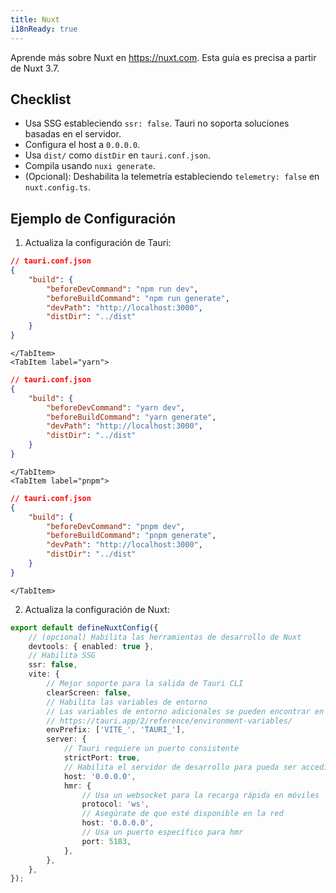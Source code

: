 ```yaml
---
title: Nuxt
i18nReady: true
---
```



Aprende más sobre Nuxt en https://nuxt.com. Esta guía es precisa a partir de Nuxt 3.7.

## Checklist

- Usa SSG estableciendo `ssr: false`. Tauri no soporta soluciones basadas en el servidor.
- Configura el host a `0.0.0.0`.
- Usa `dist/` como `distDir` en `tauri.conf.json`.
- Compila usando `nuxi generate`.
- (Opcional): Deshabilita la telemetría estableciendo `telemetry: false` en `nuxt.config.ts`.

## Ejemplo de Configuración

1. Actualiza la configuración de Tauri:

<Tabs>
	<TabItem label="npm">

```json
// tauri.conf.json
{
	"build": {
		"beforeDevCommand": "npm run dev",
		"beforeBuildCommand": "npm run generate",
		"devPath": "http://localhost:3000",
		"distDir": "../dist"
	}
}
```

    </TabItem>
    <TabItem label="yarn">

```json
// tauri.conf.json
{
	"build": {
		"beforeDevCommand": "yarn dev",
		"beforeBuildCommand": "yarn generate",
		"devPath": "http://localhost:3000",
		"distDir": "../dist"
	}
}
```

    </TabItem>
    <TabItem label="pnpm">

```json
// tauri.conf.json
{
	"build": {
		"beforeDevCommand": "pnpm dev",
		"beforeBuildCommand": "pnpm generate",
		"devPath": "http://localhost:3000",
		"distDir": "../dist"
	}
}
```

    </TabItem>

</Tabs>

2. Actualiza la configuración de Nuxt:

```ts
export default defineNuxtConfig({
	// (opcional) Habilita las herramientas de desarrollo de Nuxt
	devtools: { enabled: true },
	// Habilita SSG
	ssr: false,
	vite: {
		// Mejor soporte para la salida de Tauri CLI
		clearScreen: false,
		// Habilita las variables de entorno
		// Las variables de entorno adicionales se pueden encontrar en
		// https://tauri.app/2/reference/environment-variables/
		envPrefix: ['VITE_', 'TAURI_'],
		server: {
			// Tauri requiere un puerto consistente
			strictPort: true,
			// Habilita el servidor de desarrollo para pueda ser accedido por otros dispositivos para el desarrollo móvil
			host: '0.0.0.0',
			hmr: {
				// Usa un websocket para la recarga rápida en móviles
				protocol: 'ws',
				// Asegúrate de que esté disponible en la red
				host: '0.0.0.0',
				// Usa un puerto específico para hmr
				port: 5183,
			},
		},
	},
});
```
